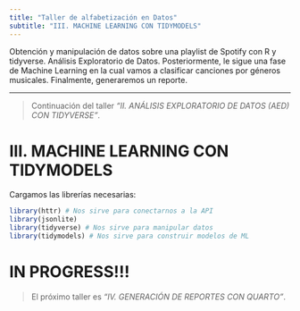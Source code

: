 ```yaml
---
title: "Taller de alfabetización en Datos"
subtitle: "III. MACHINE LEARNING CON TIDYMODELS"
---
```


Obtención y manipulación de datos sobre una playlist de Spotify con R y tidyverse. Análisis Exploratorio de Datos. Posteriormente, le sigue una fase de Machine Learning en la cual vamos a clasificar canciones por géneros musicales. Finalmente, generaremos un reporte.

******

> Continuación del taller _"II. ANÁLISIS EXPLORATORIO DE DATOS (AED) CON TIDYVERSE"_.

# III. MACHINE LEARNING CON TIDYMODELS

Cargamos las librerías necesarias:

```r
library(httr) # Nos sirve para conectarnos a la API
library(jsonlite)
library(tidyverse) # Nos sirve para manipular datos
library(tidymodels) # Nos sirve para construir modelos de ML
```

# IN PROGRESS!!!

> El próximo taller es _"IV. GENERACIÓN DE REPORTES CON QUARTO"_.

